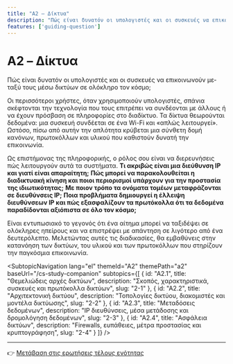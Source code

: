 ```yaml
---
title: "A2 – Δίκτυα"
description: "Πώς είναι δυνατόν οι υπολογιστές και οι συσκευές να επικοινωνούν μεταξύ τους μέσω δικτύων σε ολόκληρο τον κόσμο;"
features: ['guiding-question']
---
```



# A2 – Δίκτυα

<GuidingQuestion lang="el">
    Πώς είναι δυνατόν οι υπολογιστές και οι συσκευές να επικοινωνούν μεταξύ τους μέσω δικτύων σε ολόκληρο τον κόσμο;
</GuidingQuestion>

Οι περισσότεροι χρήστες, όταν χρησιμοποιούν υπολογιστές, σπάνια σκέφτονται την τεχνολογία που τους επιτρέπει να συνδέονται με άλλους ή να έχουν πρόσβαση σε πληροφορίες στο διαδίκτυο. Τα δίκτυα θεωρούνται δεδομένα: μια συσκευή συνδέεται σε ένα Wi-Fi και «απλώς λειτουργεί». Ωστόσο, πίσω από αυτήν την απλότητα κρύβεται μια σύνθετη δομή κανόνων, πρωτοκόλλων και υλικού που καθιστούν δυνατή την επικοινωνία.

Ως επιστήμονας της πληροφορικής, ο ρόλος σου είναι να διερευνήσεις πώς λειτουργούν αυτά τα συστήματα.
**Τι ακριβώς είναι μια διεύθυνση IP και γιατί είναι απαραίτητη;**
**Πώς μπορεί να παρακολουθείται η διαδικτυακή κίνηση και ποιοι περιορισμοί υπάρχουν για την προστασία της ιδιωτικότητας;**
**Με ποιον τρόπο τα ονόματα τομέων μεταφράζονται σε διευθύνσεις IP;**
**Ποια προβλήματα δημιουργεί η έλλειψη διευθύνσεων IP και πώς εξασφαλίζουν τα πρωτόκολλα ότι τα δεδομένα παραδίδονται αξιόπιστα σε όλο τον κόσμο;**

Είναι εντυπωσιακό το γεγονός ότι ένα αίτημα μπορεί να ταξιδέψει σε ολόκληρες ηπείρους και να επιστρέψει με απάντηση σε λιγότερο από ένα δευτερόλεπτο. Μελετώντας αυτές τις διαδικασίες, θα εμβαθύνεις στην κατανόηση των δικτύων, του υλικού και των πρωτοκόλλων που στηρίζουν την παγκόσμια επικοινωνία.

<SubtopicNavigation
    lang="el"
    themeId="A2"
    themePath="a2"
    baseUrl="/cs-study-companion"
    subtopics={[
        {
            id: "A2.1",
            title: "Θεμελιώδεις αρχές δικτύων",
            description: "Σκοπός, χαρακτηριστικά, συσκευές και πρωτόκολλα δικτύων",
            slug: "2-1"
        },
        {
            id: "A2.2",
            title: "Αρχιτεκτονική δικτύου",
            description: "Τοπολογίες δικτύου, διακομιστές και μοντέλα δικτύωσης",
            slug: "2-2"
        },
        {
            id: "A2.3",
            title: "Μεταδόσεις δεδομένων",
            description: "IP διευθύνσεις, μέσα μετάδοσης και δρομολόγηση δεδομένων",
            slug: "2-3"
        },
        {
            id: "A2.4",
            title: "Ασφάλεια δικτύων",
            description: "Firewalls, ευπάθειες, μέτρα προστασίας και κρυπτογράφηση",
            slug: "2-4"
        }
    ]}
/>

---

👉 [Μετάβαση στις ερωτήσεις τέλους ενότητας](/cs-study-companion/el/a2/end-of-topic-questions)